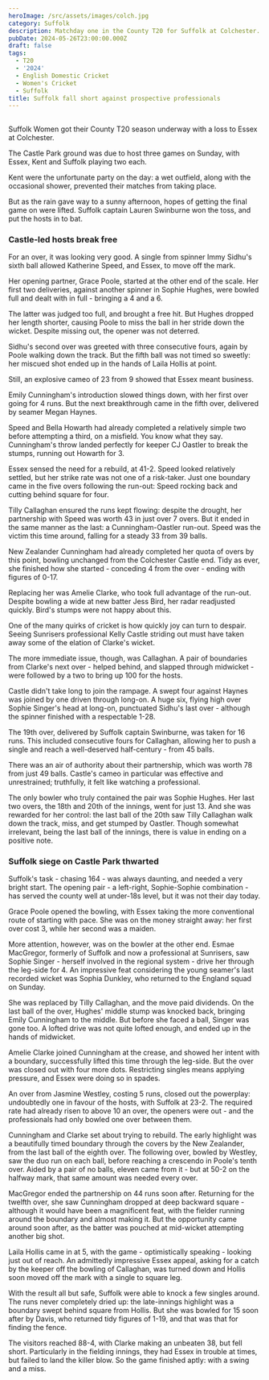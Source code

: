 ```yaml
---
heroImage: /src/assets/images/colch.jpg
category: Suffolk
description: Matchday one in the County T20 for Suffolk at Colchester.
pubDate: 2024-05-26T23:00:00.000Z
draft: false
tags:
  - T20
  - '2024'
  - English Domestic Cricket
  - Women's Cricket
  - Suffolk
title: Suffolk fall short against prospective professionals
---
```


##

Suffolk Women got their County T20 season underway with a loss to Essex at Colchester.

The Castle Park ground was due to host three games on Sunday, with Essex, Kent and Suffolk playing two each.

Kent were the unfortunate party on the day: a wet outfield, along with the occasional shower, prevented their matches from taking place.

But as the rain gave way to a sunny afternoon, hopes of getting the final game on were lifted. Suffolk captain Lauren Swinburne won the toss, and put the hosts in to bat.

### Castle-led hosts break free

For an over, it was looking very good. A single from spinner Immy Sidhu's sixth ball allowed Katherine Speed, and Essex, to move off the mark.

Her opening partner, Grace Poole, started at the other end of the scale. Her first two deliveries, against another spinner in Sophie Hughes, were bowled full and dealt with in full - bringing a 4 and a 6.

The latter was judged too full, and brought a free hit. But Hughes dropped her length shorter, causing Poole to miss the ball in her stride down the wicket. Despite missing out, the opener was not deterred.

Sidhu's second over was greeted with three consecutive fours, again by Poole walking down the track. But the fifth ball was not timed so sweetly: her miscued shot ended up in the hands of Laila Hollis at point.

Still, an explosive cameo of 23 from 9 showed that Essex meant business.

Emily Cunningham's introduction slowed things down, with her first over going for 4 runs. But the next breakthrough came in the fifth over, delivered by seamer Megan Haynes.

Speed and Bella Howarth had already completed a relatively simple two before attempting a third, on a misfield. You know what they say. Cunningham's throw landed perfectly for keeper CJ Oastler to break the stumps, running out Howarth for 3.

Essex sensed the need for a rebuild, at 41-2. Speed looked relatively settled, but her strike rate was not one of a risk-taker. Just one boundary came in the five overs following the run-out: Speed rocking back and cutting behind square for four.

Tilly Callaghan ensured the runs kept flowing: despite the drought, her partnership with Speed was worth 43 in just over 7 overs. But it ended in the same manner as the last: a Cunningham-Oastler run-out. Speed was the victim this time around, falling for a steady 33 from 39 balls.

New Zealander Cunningham had already completed her quota of overs by this point, bowling unchanged from the Colchester Castle end. Tidy as ever, she finished how she started - conceding 4 from the over - ending with figures of 0-17.

Replacing her was Amelie Clarke, who took full advantage of the run-out. Despite bowling a wide at new batter Jess Bird, her radar readjusted quickly. Bird's stumps were not happy about this.

One of the many quirks of cricket is how quickly joy can turn to despair. Seeing Sunrisers professional Kelly Castle striding out must have taken away some of the elation of Clarke's wicket.

The more immediate issue, though, was Callaghan. A pair of boundaries from Clarke's next over - helped behind, and slapped through midwicket - were followed by a two to bring up 100 for the hosts.

Castle didn't take long to join the rampage. A swept four against Haynes was joined by one driven through long-on. A huge six, flying high over Sophie Singer's head at long-on, punctuated Sidhu's last over - although the spinner finished with a respectable 1-28.

The 19th over, delivered by Suffolk captain Swinburne, was taken for 16 runs. This included consecutive fours for Callaghan, allowing her to push a single and reach a well-deserved half-century - from 45 balls.

There was an air of authority about their partnership, which was worth 78 from just 49 balls. Castle's cameo in particular was effective and unrestrained; truthfully, it felt like watching a professional.

The only bowler who truly contained the pair was Sophie Hughes. Her last two overs, the 18th and 20th of the innings, went for just 13. And she was rewarded for her control: the last ball of the 20th saw Tilly Callaghan walk down the track, miss, and get stumped by Oastler. Though somewhat irrelevant, being the last ball of the innings, there is value in ending on a positive note.

### Suffolk siege on Castle Park thwarted

Suffolk's task - chasing 164 - was always daunting, and needed a very bright start. The opening pair - a left-right, Sophie-Sophie combination - has served the county well at under-18s level, but it was not their day today.

Grace Poole opened the bowling, with Essex taking the more conventional route of starting with pace. She was on the money straight away: her first over cost 3, while her second was a maiden.

More attention, however, was on the bowler at the other end. Esmae MacGregor, formerly of Suffolk and now a professional at Sunrisers, saw Sophie Singer - herself involved in the regional system - drive her through the leg-side for 4. An impressive feat considering the young seamer's last recorded wicket was Sophia Dunkley, who returned to the England squad on Sunday.

She was replaced by Tilly Callaghan, and the move paid dividends. On the last ball of the over, Hughes' middle stump was knocked back, bringing Emily Cunningham to the middle. But before she faced a ball, Singer was gone too. A lofted drive was not quite lofted enough, and ended up in the hands of midwicket.

Amelie Clarke joined Cunningham at the crease, and showed her intent with a boundary, successfully lifted this time through the leg-side. But the over was closed out with four more dots. Restricting singles means applying pressure, and Essex were doing so in spades.

An over from Jasmine Westley, costing 5 runs, closed out the powerplay: undoubtedly one in favour of the hosts, with Suffolk at 23-2. The required rate had already risen to above 10 an over, the openers were out - and the professionals had only bowled one over between them.

Cunningham and Clarke set about trying to rebuild. The early highlight was a beautifully timed boundary through the covers by the New Zealander, from the last ball of the eighth over. The following over, bowled by Westley, saw the duo run on each ball, before reaching a crescendo in Poole's tenth over. Aided by a pair of no balls, eleven came from it - but at 50-2 on the halfway mark, that same amount was needed every over.

MacGregor ended the partnership on 44 runs soon after. Returning for the twelfth over, she saw Cunningham dropped at deep backward square - although it would have been a magnificent feat, with the fielder running around the boundary and almost making it. But the opportunity came around soon after, as the batter was pouched at mid-wicket attempting another big shot.

Laila Hollis came in at 5, with the game - optimistically speaking - looking just out of reach. An admittedly impressive Essex appeal, asking for a catch by the keeper off the bowling of Callaghan, was turned down and Hollis soon moved off the mark with a single to square leg.

With the result all but safe, Suffolk were able to knock a few singles around. The runs never completely dried up: the late-innings highlight was a boundary swept behind square from Hollis. But she was bowled for 15 soon after by Davis, who returned tidy figures of 1-19, and that was that for finding the fence.

The visitors reached 88-4, with Clarke making an unbeaten 38, but fell short. Particularly in the fielding innings, they had Essex in trouble at times, but failed to land the killer blow. So the game finished aptly: with a swing and a miss.
